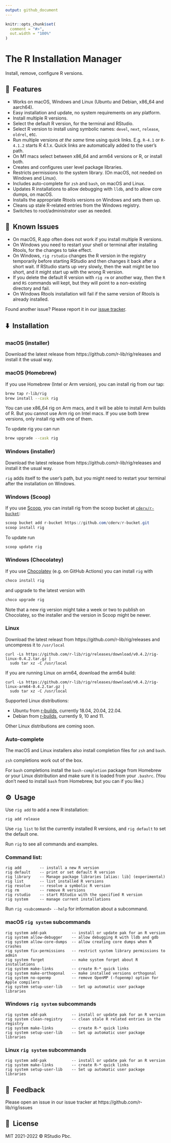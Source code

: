 ```yaml
---
output: github_document
---
```


```r
knitr::opts_chunk$set(
  comment = "#>",
  out.width = "100%"
)
```

# The R Installation Manager

Install, remove, configure R versions.

## 🚀&nbsp; Features

* Works on macOS, Windows and Linux (Ubuntu and Debian, x86_64 and aarch64).
* Easy installation and update, no system requirements on any platform.
* Install multiple R versions.
* Select the default R version, for the terminal and RStudio.
* Select R version to install using symbolic names: `devel`, `next`,
  `release`, `oldrel`, etc.
* Run multiple versions _at the same_ time using quick links.
  E.g. `R-4.1` or `R-4.1.2` starts R 4.1.x. Quick links are automatically
  added to the user's path.
* On M1 macs select between x86_64 and arm64 versions or R, or install both.
* Creates and configures user level package libraries.
* Restricts permissions to the system library.
  (On macOS, not needed on Windows and Linux).
* Includes auto-complete for `zsh` and `bash`, on macOS and Linux.
* Updates R installations to allow debugging with `lldb`, and to allow
  core dumps, on macOS.
* Installs the appropriate Rtools versions on Windows and sets them up.
* Cleans up stale R-related entries from the Windows registry.
* Switches to root/administrator user as needed.

## 🐞&nbsp; Known Issues

* On macOS, R.app often does not work if you install multiple R versions.
* On Windows you need to restart your shell or terminal after installing
  Rtools, for the changes to take effect.
* On Windows, `rig rstudio` changes the R version in the registry
  temporarily before starting RStudio and then changes it back after a
  short wait. If RStudio starts up very slowly, then the wait might be
  too short, and it might start up with the wrong R version.
* If you delete the default R version with `rig rm` or another way,
  then the `R` and `RS` commands will kept, but they will point to a
  non-existing directory and fail.
* On Windows Rtools installation will fail if the same version of Rtools is
  already installed.

Found another issue? Please report it in our
[issue tracker](https://github.com/r-lib/rig/issues).

## ⬇️&nbsp; Installation

### macOS (installer)

Download the latest release from https://github.com/r-lib/rig/releases
and install it the usual way.

### macOS (Homebrew)

If you use Homebrew (Intel or Arm version), you can install rig from our
tap:

```sh
brew tap r-lib/rig
brew install --cask rig
```

You can use x86_64 rig on Arm macs, and it will be able to install Arm
builds of R. But you cannot use Arm rig on Intel macs. If you use both brew
versions, only install rig with one of them.

To update rig you can run

```sh
brew upgrade --cask rig
```

### Windows (installer)

Download the latest release from https://github.com/r-lib/rig/releases
and install it the usual way.

`rig` adds itself to the user's path, but you might need to restart your
terminal after the installation on Windows.

### Windows (Scoop)

If you use [Scoop](https://scoop.sh/), you can install rig from the scoop
bucket at
[`cderv/r-bucket`](https://github.com/cderv/r-bucket#r-installation-manager-rig):

``` powershell
scoop bucket add r-bucket https://github.com/cderv/r-bucket.git
scoop install rig
```

To update run

``` powershell
scoop update rig
```

### Windows (Chocolatey)

If you use [Chocolatey](https://chocolatey.org/) (e.g. on GitHub
Actions) you can install `rig` with

``` powershell
choco install rig
```

and upgrade to the latest version with

``` powershell
choco upgrade rig
```

Note that a new rig version might take a week or two to publish on
Chocolatey, so the installer and the version in Scoop might be newer.

### Linux

Download the latest releast from https://github.com/r-lib/rig/releases
and uncompress it to `/usr/local`

```
curl -Ls https://github.com/r-lib/rig/releases/download/v0.4.2/rig-linux-0.4.2.tar.gz |
  sudo tar xz -C /usr/local
```

If you are running Linux on arm64, download the arm64 build:
```
curl -Ls https://github.com/r-lib/rig/releases/download/v0.4.2/rig-linux-arm64-0.4.2.tar.gz |
  sudo tar xz -C /usr/local
```

Supported Linux distributions:

- Ubuntu from [r-builds](https://github.com/rstudio/r-builds#r-builds),
  currently 18.04, 20.04, 22.04.
- Debian from [r-builds](https://github.com/rstudio/r-builds#r-builds),
  currently 9, 10 and 11.

Other Linux distributions are coming soon.

### Auto-complete

The macOS and Linux installers also install completion files for `zsh`
and `bash`.

`zsh` completions work out of the box.

For `bash` completions install the `bash-completion` package from Homebrew
or your Linux distribution and make sure it is loaded from your `.bashrc`.
(You don't need to install `bash` from Homebrew, but you can if you like.)

## ⚙️&nbsp; Usage

Use `rig add` to add a new R installation:

```
rig add release
```

Use `rig list` to list the currently installed R versions, and `rig default`
to set the default one.

Run `rig` to see all commands and examples.

### Command list:

```
rig add        -- install a new R version
rig default    -- print or set default R version
rig library    -- Manage package libraries [alias: lib] (experimental)
rig list       -- list installed R versions
rig resolve    -- resolve a symbolic R version
rig rm         -- remove R versions
rig rstudio    -- start RStudio with the specified R version
rig system     -- manage current installations
```

Run `rig <subcommand> --help` for information about a subcommand.


### macOS `rig system` subcommands

```
rig system add-pak           -- install or update pak for an R version
rig system allow-debugger    -- allow debugging R with lldb and gdb
rig system allow-core-dumps  -- allow creating core dumps when R crashes
rig system fix-permissions   -- restrict system library permissions to admin
rig system forget            -- make system forget about R installations
rig system make-links        -- create R-* quick links
rig system make-orthogonal   -- make installed versions orthogonal
rig system no-openmp         -- remove OpenMP (-fopenmp) option for Apple compilers
rig system setup-user-lib    -- Set up automatic user package libraries
```

### Windows `rig system` subcommands

```
rig system add-pak           -- install or update pak for an R version
rig system clean-registry    -- clean stale R related entries in the registry
rig system make-links        -- create R-* quick links
rig system setup-user-lib    -- Set up automatic user package libraries
```

### Linux `rig system` subcommands

```
rig system add-pak           -- install or update pak for an R version
rig system make-links        -- create R-* quick links
rig system setup-user-lib    -- Set up automatic user package libraries
```

## 🤝&nbsp; Feedback

Please open an issue in our issue tracker at
https://github.com/r-lib/rig/issues

## 📘&nbsp; License

MIT 2021-2022 © RStudio Pbc.
